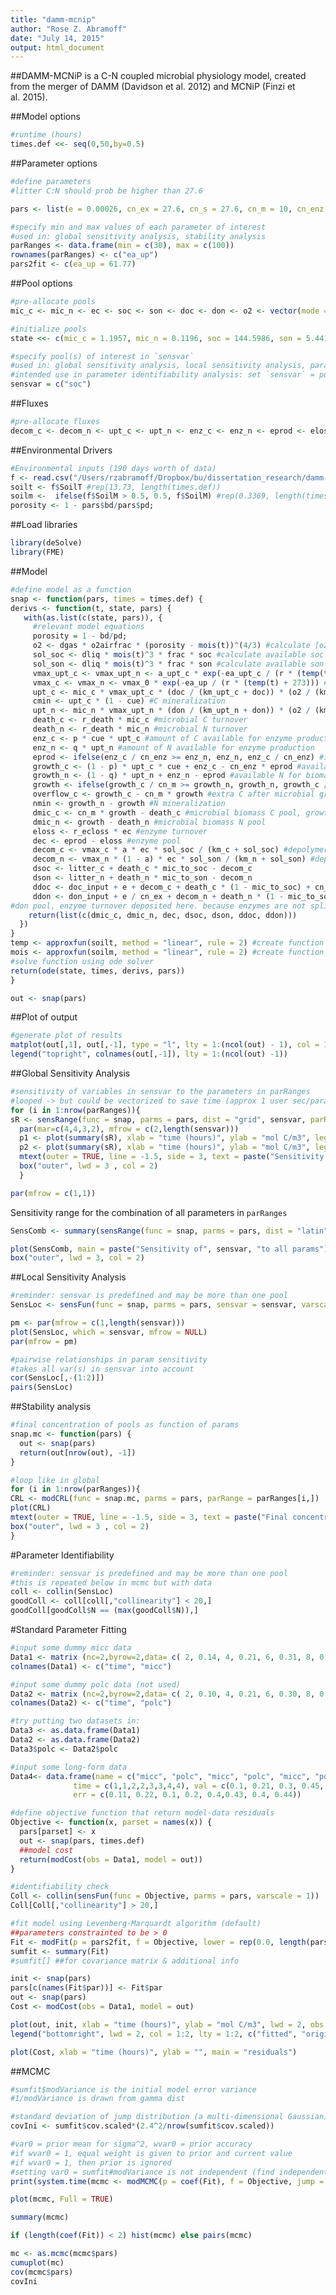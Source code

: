 ```yaml
---
title: "damm-mcnip"
author: "Rose Z. Abramoff"
date: "July 14, 2015"
output: html_document
---
```

##DAMM-MCNiP is a C-N coupled microbial physiology model, created from the merger of DAMM (Davidson et al. 2012) and MCNiP (Finzi et al. 2015). 

##Model options
```r
#runtime (hours)
times.def <<- seq(0,50,by=0.5)
```

##Parameter options
```r
#define parameters
#litter C:N should prob be higher than 27.6

pars <- list(e = 0.00026, cn_ex = 27.6, cn_s = 27.6, cn_m = 10, cn_enz = 3, p = 0.5, q = 0.5, a = 0.5, r = 0.008314, r_death = 0.00015, r_ecloss = 0.001, mic_to_soc = 0.5, mic_to_son = 0.5, doc_input = 0.0005, litter_c = 0.0005, don_input = 0.0005/27.6, litter_n = 0.0005/27.6, a_upt_c = 1.0815e11, vmax_0 = 1.0815E11, ea_upt_c = 61.77, ea_up = 61.77, km_upt_c = 0.3, km_upt_n = 0.3, km_c = 0.0025, km_n = 0.0025, cue = 0.31, km_o2 = 0.121, dgas = 1.67, o2airfrac = 0.209, bd = 0.8, pd = 2.52, frac = 0.000414, dliq = 3.17)

#specify min and max values of each parameter of interest
#used in: global sensitivity analysis, stability analysis
parRanges <- data.frame(min = c(30), max = c(100))
rownames(parRanges) <- c("ea_up")
pars2fit <- c(ea_up = 61.77)
```

##Pool options
```r
#pre-allocate pools
mic_c <- mic_n <- ec <- soc <- son <- doc <- don <- o2 <- vector(mode = "double", length = length(times.def)) 

#initialize pools
state <<- c(mic_c = 1.1957, mic_n = 0.1196, soc = 144.5986, son = 5.4413, doc = 0.00091631, don = 0.00049421, ec = 0.0325)

#specify pool(s) of interest in `sensvar`
#used in: global sensitivity analysis, local sensitivity analysis, parameter identifiability analysis
#intended use in parameter identifiability analysis: set `sensvar` = pools for which there are data, then assess collinearity to determine which parameter combinations require data
sensvar = c("soc")
```

##Fluxes
```r
#pre-allocate fluxes
decom_c <- decom_n <- upt_c <- upt_n <- enz_c <- enz_n <- eprod <- eloss <- growth_c <- growth_n <- growth <- death_c <- death_n <- overflow_c <- cmin <- nmin <- vector(mode = "double", length = length(times.def))
```

##Environmental Drivers
```r
#Environmental inputs (190 days worth of data)
f <- read.csv("/Users/rzabramoff/Dropbox/bu/dissertation_research/damm-mcnip/hformat.csv", sep=",",header=T, na.strings="NA")
soilt <- f$SoilT #rep(13.73, length(times.def)) 
soilm <-  ifelse(f$SoilM > 0.5, 0.5, f$SoilM) #rep(0.3369, length(times.def))
porosity <- 1 - pars$bd/pars$pd;
```

##Load libraries
```r
library(deSolve)
library(FME)
```


##Model
```r
#define model as a function
snap <- function(pars, times = times.def) {
derivs <- function(t, state, pars) {
   with(as.list(c(state, pars)), {
     #relevant model equations
     porosity = 1 - bd/pd; 
     o2 <- dgas * o2airfrac * (porosity - mois(t))^(4/3) #calculate [o2] at time t
     sol_soc <- dliq * mois(t)^3 * frac * soc #calculate available soc at reaction site
     sol_son <- dliq * mois(t)^3 * frac * son #calculate available son at reaction site
     vmax_upt_c <- vmax_upt_n <- a_upt_c * exp(-ea_upt_c / (r * (temp(t) + 273))) #calculate uptake kinetics
     vmax_c <- vmax_n <- vmax_0 * exp(-ea_up / (r * (temp(t) + 273))) #calculate depolymerization kinetics
     upt_c <- mic_c * vmax_upt_c * (doc / (km_upt_c + doc)) * (o2 / (km_o2 + o2)) #microbial C uptake
     cmin <- upt_c * (1 - cue) #C mineralization
     upt_n <- mic_n * vmax_upt_n * (don / (km_upt_n + don)) * (o2 / (km_o2 + o2)) #microbial N uptake
     death_c <- r_death * mic_c #microbial C turnover
     death_n <- r_death * mic_n #microbial N turnover
     enz_c <- p * cue * upt_c #amount of C available for enzyme production after C allocated to mineralization
     enz_n <- q * upt_n #amount of N available for enzyme production
     eprod <- ifelse(enz_c / cn_enz >= enz_n, enz_n, enz_c / cn_enz) #if enzyme production is N-limited, then number of enzyme produced = N cost for enzyme production (1 enzyme made for every 1 N used), else enzyme production C-limited
     growth_c <- (1 - p) * upt_c * cue + enz_c - cn_enz * eprod #available C for biomass growth
     growth_n <- (1 - q) * upt_n + enz_n - eprod #available N for biomass growth
     growth <- ifelse(growth_c / cn_m >= growth_n, growth_n, growth_c / cn_m) #if microbes N-limited, then amount of microbial biomass growth equals cost of N to produce microbes, else growth is C-limited
     overflow_c <- growth_c - cn_m * growth #extra C after microbial growth goes to overflow metabolism
     nmin <- growth_n - growth #N mineralization
     dmic_c <- cn_m * growth - death_c #microbial biomass C pool, growth multiplied by C:N of microbes because growth = N cost to build a microbe, but C cost is greater
     dmic_n <- growth - death_n #microbial biomass N pool
     eloss <- r_ecloss * ec #enzyme turnover
     dec <- eprod - eloss #enzyme pool
     decom_c <- vmax_c * a * ec * sol_soc / (km_c + sol_soc) #depolymerization of soc by enzymes
     decom_n <- vmax_n * (1 - a) * ec * sol_son / (km_n + sol_son) #depolymerization of son by enzymes
     dsoc <- litter_c + death_c * mic_to_soc - decom_c
     dson <- litter_n + death_n * mic_to_son - decom_n
     ddoc <- doc_input + e + decom_c + death_c * (1 - mic_to_soc) + cn_enz / (1 + cn_enz) * eloss - upt_c #doc pool, enzyme turnover deposited here.
     ddon <- don_input + e / cn_ex + decom_n + death_n * (1 - mic_to_son) + 1 / cn_enz * eloss - upt_n
#don pool, enzyme turnover deposited here. because enzymes are not split up into separate pools within the model, the amount of C and N created by the turnover of an enzyme is calculated using the C:N of enzymes
    return(list(c(dmic_c, dmic_n, dec, dsoc, dson, ddoc, ddon)))
  })
}
temp <- approxfun(soilt, method = "linear", rule = 2) #create function for input data
mois <- approxfun(soilm, method = "linear", rule = 2) #create function for input data
#solve function using ode solver
return(ode(state, times, derivs, pars))
}

out <- snap(pars)
```

##Plot of output
```r
#generate plot of results
matplot(out[,1], out[,-1], type = "l", lty = 1:(ncol(out) - 1), col = 1, xlab = "time (hours)", ylab = "mol C/m3")
legend("topright", colnames(out[,-1]), lty = 1:(ncol(out) -1))
```

##Global Sensitivity Analysis
```r
#sensitivity of variables in sensvar to the parameters in parRanges
#looped -> but could be vectorized to save time (approx 1 user sec/parameter)
for (i in 1:nrow(parRanges)){
sR <- sensRange(func = snap, parms = pars, dist = "grid", sensvar, parRange = parRanges[i,], num = 10)
  par(mar=c(4,4,3,2), mfrow = c(2,length(sensvar)))
  p1 <- plot(summary(sR), xlab = "time (hours)", ylab = "mol C/m3", legpos = "topleft", mfrow = NULL)
  p2 <- plot(summary(sR), xlab = "time (hours)", ylab = "mol C/m3", legpos = "topleft", mfrow = NULL, quant = TRUE, col = c("lightblue", "blue"))
  mtext(outer = TRUE, line = -1.5, side = 3, text = paste("Sensitivity to", rownames(parRanges[i,])), cex = 1.25)
  box("outer", lwd = 3 , col = 2)
  }
```

```r
par(mfrow = c(1,1))
```

Sensitivity range for the combination of all parameters in `parRanges`
```r
SensComb <- summary(sensRange(func = snap, parms = pars, dist = "latin", sensvar = sensvar, parRange = parRanges, num = 100))

plot(SensComb, main = paste("Sensitivity of", sensvar, "to all params"), xlab = "time (hours)", ylab = "mol C/m3")
box("outer", lwd = 3, col = 2)
```


##Local Sensitivity Analysis
```r
#reminder: sensvar is predefined and may be more than one pool
SensLoc <- sensFun(func = snap, parms = pars, sensvar = sensvar, varscale = 1)

pm <- par(mfrow = c(1,length(sensvar)))
plot(SensLoc, which = sensvar, mfrow = NULL)
par(mfrow = pm)

#pairwise relationships in param sensitivity
#takes all var(s) in sensvar into account
cor(SensLoc[,-(1:2)])
pairs(SensLoc)
```

##Stability analysis
```r
#final concentration of pools as function of params
snap.mc <- function(pars) {
  out <- snap(pars)
  return(out[nrow(out), -1])
}

#loop like in global
for (i in 1:nrow(parRanges)){
CRL <- modCRL(func = snap.mc, parms = pars, parRange = parRanges[i,])
plot(CRL)
mtext(outer = TRUE, line = -1.5, side = 3, text = paste("Final concentration response to", rownames(parRanges[i,])), cex = 1.25)
box("outer", lwd = 3 , col = 2)
}
```

#Parameter Identifiability
```r
#reminder: sensvar is predefined and may be more than one pool
#this is repeated below in mcmc but with data
coll <- collin(SensLoc)
goodColl <- coll[coll[,"collinearity"] < 20,]
goodColl[goodColl$N == (max(goodColl$N)),]
```

#Standard Parameter Fitting
```r
#input some dummy micc data
Data1 <- matrix (nc=2,byrow=2,data= c( 2, 0.14, 4, 0.21, 6, 0.31, 8, 0.40, + 10, 0.69, 12, 0.97, 14, 1.42, 16, 2.0, 18, 3.0, 20, 4.5, 22, 6.5, 24, 9.5, 26, 13.5, 28, 20.5, 30, 29 , 35, 65, 40, 61))
colnames(Data1) <- c("time", "micc")

#input some dummy polc data (not used)
Data2 <- matrix (nc=2,byrow=2,data= c( 2, 0.10, 4, 0.21, 6, 0.30, 8, 0.40, + 10, 0.67, 12, 0.99, 14, 1.47, 16, 2.0, 18, 3.0, 20, 4.5, 22, 6.8, 24, 9.2, 26, 13.5, 28, 20.6, 30, 29 , 35, 65, 40, 61))
colnames(Data2) <- c("time", "polc")

#try putting two datasets in:
Data3 <- as.data.frame(Data1)
Data2 <- as.data.frame(Data2)
Data3$polc <- Data2$polc

#input some long-form data
Data4<- data.frame(name = c("micc", "polc", "micc", "polc", "micc", "polc", "micc", "polc"),
              time = c(1,1,2,2,3,3,4,4), val = c(0.1, 0.21, 0.3, 0.45, 0.54, 0.67, 0.8, 0.99),
              err = c(0.11, 0.22, 0.1, 0.2, 0.4,0.43, 0.4, 0.44))

#define objective function that return model-data residuals
Objective <- function(x, parset = names(x)) {
  pars[parset] <- x
  out <- snap(pars, times.def)
  ##model cost
  return(modCost(obs = Data1, model = out))
}

#identifiability check
Coll <- collin(sensFun(func = Objective, parms = pars, varscale = 1))
Coll[Coll[,"collinearity"] > 20,]

#fit model using Levenberg-Marquardt algorithm (default)
##parameters constrainted to be > 0
Fit <- modFit(p = pars2fit, f = Objective, lower = rep(0.0, length(pars2fit)))
sumfit <- summary(Fit)
#sumfit[] ##for covariance matrix & additional info

init <- snap(pars)
pars[c(names(Fit$par))] <- Fit$par
out <- snap(pars)
Cost <- modCost(obs = Data1, model = out)

plot(out, init, xlab = "time (hours)", ylab = "mol C/m3", lwd = 2, obs = Data1, obspar = list(cex = 2, pch = 18))
legend("bottomright", lwd = 2, col = 1:2, lty = 1:2, c("fitted", "original"))

plot(Cost, xlab = "time (hours)", ylab = "", main = "residuals")
```

##MCMC
```r
#sumfit$modVariance is the initial model error variance
#1/modVariance is drawn from gamma dist

#standard deviation of jump distribution (a multi-dimensional Gaussian)
covIni <- sumfit$cov.scaled*(2.4^2/nrow(sumfit$cov.scaled)) 

#var0 = prior mean for sigma^2, wvar0 = prior accuracy
#if wvar0 = 1, equal weight is given to prior and current value
#if wvar0 = 1, then prior is ignored
#setting var0 = sumfit#modVariance is not independent (find independent estimates...)
print(system.time(mcmc <- modMCMC(p = coef(Fit), f = Objective, jump = covIni, var0 = sumfit$modVariance, wvar0 = 1, niter = 1000, updatecov = 1001)))

plot(mcmc, Full = TRUE)

summary(mcmc)

if (length(coef(Fit)) < 2) hist(mcmc) else pairs(mcmc)

mc <- as.mcmc(mcmc$pars)
cumuplot(mc)
cov(mcmc$pars)
covIni
```

